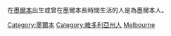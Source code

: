 在[[墨爾本|墨爾本]]出生或曾在墨爾本長時間生活的人是為墨爾本人。
{{Commonscat|People of Melbourne}}

[[Category:墨爾本|Category:墨爾本]]
[[Category:維多利亞州人|Category:維多利亞州人]]
[[Category:澳大利亞各城市出身人物|Melbourne]]